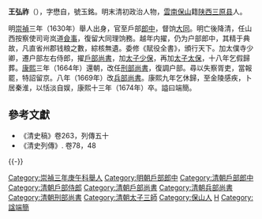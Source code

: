 '''王弘祚'''（{{bd|1603年||1674年|catIdx=W王}}），字懋自，號玉銘。明末清初政治人物，[[雲南|雲南]][[保山|保山]]籍[[陕西|陕西]][[三原县|三原县]]人。

明[[崇禎|崇禎]]三年（1630年）舉人出身，官至戶部[[郎中|郎中]]，督饷[[大同|大同]]。明亡後降清，任山西按察使司岢岚道[[僉事|僉事]]，復留大同理饷務。越年内擢，仍为户部郎中，其精于典故，凡直省州郡钱粮之數，綜核無遺。委修《賦役全書》，頒行天下。加太僕寺少卿，遷户部左右侍郎，擢[[戶部尚書|戶部尚書]]，加[[太子少保|太子少保]]，再加[[太子太保|太子太保]]，十八年乞假歸葬。[[康熙|康熙]]三年（1664年）還朝，改任[[刑部尚書|刑部尚書]]，復調户部。尋以失察胥吏，當報罷，特詔留京。八年（1669年）改[[兵部尚書|兵部尚書]]。康熙九年乞休歸，至金陵感疾，卜居秦淮，以恬淡自娱，康熙十三年（1674年）卒。謚曰端簡。

==參考文獻==
*《清史稿》卷263，列傳五十
*《清史列傳》. 卷78，48 

{{-}}
{{start box}}
{{s-off}}
{{succession box|[[孫廷銓|孫廷銓]]|[[杜立德|杜立德]]|[[清朝户部尚书列表#户部汉尚书|戶部漢尚書]]|<small>順治十五年七月己酉－順治十八年六月甲申<br>（1658年8月12日－1661年7月2日）</small>}}
{{succession box|[[杜立德|杜立德]]|[[黃機_(順治進士)|黃機]]|[[清朝户部尚书列表#户部汉尚书|戶部漢尚書]]|<small>康熙三年十一月丁未－康熙七年八月壬申<br>（1665年1月5日－1668年9月11日）</small>}}
{{succession box|[[龔鼎孳|龔鼎孳]]|[[朱之弼|朱之弼]]|[[清朝兵部尚书列表#兵部漢尚書|兵部漢尚書]]|<small>康熙八年五月壬寅－康熙九年閏二月己亥<br>（1669年6月8日－1670年4月1日）</small>}}
{{end box}}
{{DEFAULTSORT:Wang王}}
[[Category:崇禎三年庚午科舉人|Category:崇禎三年庚午科舉人]]
[[Category:明朝戶部郎中|Category:明朝戶部郎中]]
[[Category:清朝戶部郎中|Category:清朝戶部郎中]]
[[Category:清朝戶部侍郎|Category:清朝戶部侍郎]]
[[Category:清朝戶部尚書|Category:清朝戶部尚書]]
[[Category:清朝兵部尚書|Category:清朝兵部尚書]]
[[Category:清朝刑部尚書|Category:清朝刑部尚書]]
[[Category:清朝太子三師|Category:清朝太子三師]]
[[Category:保山人|Category:保山人]]
[[Category:王姓|H]]
[[Category:諡端簡|Category:諡端簡]]